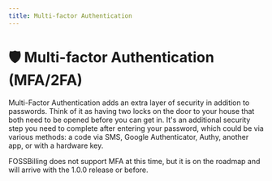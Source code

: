 ```yaml
---
title: Multi-factor Authentication
---
```


# :shield: Multi-factor Authentication (MFA/2FA)
Multi-Factor Authentication adds an extra layer of security in addition to passwords. Think of it as having two locks on the door to your house that both need to be opened before you can get in. It's an additional security step you need to complete after entering your password, which could be via various methods: a code via SMS, Google Authenticator, Authy, another app, or with a hardware key.

FOSSBilling does not support MFA at this time, but it is on the roadmap and will arrive with the 1.0.0 release or before. 
